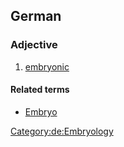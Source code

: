 ==German==

===Adjective===
{{de-adj|-}}

# [[embryonic]]

====Related terms====
*[[Embryo]]

[[Category:de:Embryology]]